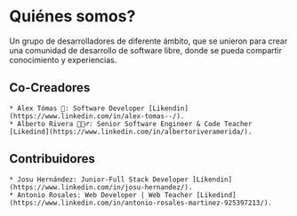# Quiénes somos?

Un grupo de desarrolladores de diferente ámbito, que se unieron para crear una comunidad de desarrollo de software libre, donde se pueda compartir conocimiento y experiencias.


## Co-Creadores

    * Alex Tómas 🖤: Software Developer [Likendin](https://www.linkedin.com/in/alex-tomas--/).
    * Alberto Rivera 🧙🏽‍♂️: Senior Software Engineer & Code Teacher [Likedind](https://www.linkedin.com/in/albertoriveramerida/).
    

## Contribuidores

    * Josu Hernández: Junior-Full Stack Developer [Likendin](https://www.linkedin.com/in/josu-hernandez/).
    * Antonio Rosales: Web Developer | Web Teacher [Likedind](https://www.linkedin.com/in/antonio-rosales-martinez-925397213/).

